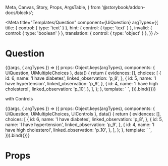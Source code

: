   Meta, Canvas, Story, Props, ArgsTable,
} from '@storybook/addon-docs/blocks';

<Meta
  title="Templates/Question"
  component={UiQuestion}
  argTypes={{
    title: { control: { type: 'text' } },
    hint: { control: { type: 'text' } },
    invalid: { control: { type: 'boolean' } },
    translation: { control: { type: 'object' } },
  }}
/>

# Question

<Canvas>
  <Story
    name="Common"
    args={{
      title: 'What is your superpower?',
      hint: 'Select one answer.',
      invalid: true,
      translation: {
        info: 'What does it mean?',
        why: 'Why am I being asked this?',
        issue: 'Report an issues with this UiQuestion',
      },
      options: {
        info: true,
        why: true,
        issue: true,
      },
    }}
  >
    {((args, { argTypes }) => ({
      props: Object.keys(argTypes),
      components: { UiQuestion, UiMultipleChoices },
      data() {
        return {
          evidences: [],
          choices: [
            {
              id: 6,
              name: 'I have diabetes',
              linked_observation: 'p_8',
            },
            {
              id: 5,
              name: 'I have hypertension',
              linked_observation: 'p_9',
            },
            {
              id: 4,
              name: 'I have high cholesterol',
              linked_observation: 'p_10',
            },
          ],
        };
      },
      template: `<UiQuestion
        :title="title"
        :hint="hint"
        :invalid="invalid"
        :translation="translation"
        :options="options"
        style="max-width: 780px; min-height: 465px"
      >
        <UiMultipleChoices
          v-model="evidences"
          :choices="choices"
        />
      </UiQuestion>`,
    })).bind({})}
  </Story>
</Canvas>

with Controls

<Canvas>
  <Story
    name="[example] with Controls"
    args={{
      title: 'What is your superpower?',
      hint: 'Select one answer.',
      invalid: true,
      translation: {
        info: 'What does it mean?',
        why: 'Why am I being asked this?',
        issue: 'Report an issues with this UiQuestion',
      },
      options: {
        info: true,
        why: true,
        issue: true,
      },
    }}
  >
    {((args, { argTypes }) => ({
      props: Object.keys(argTypes),
      components: { UiQuestion, UiMultipleChoices, UiControls },
      data() {
        return {
          evidences: [],
          choices: [
            {
              id: 6,
              name: 'I have diabetes',
              linked_observation: 'p_8',
            },
            {
              id: 5,
              name: 'I have hypertension',
              linked_observation: 'p_9',
            },
            {
              id: 4,
              name: 'I have high cholesterol',
              linked_observation: 'p_10',
            },
          ],
        };
      },
      template: `<UiControls style="max-width: 780px; min-height: 540px">
        <UiQuestion
          :title="title"
          :hint="hint"
          :invalid="invalid"
          :translation="translation"
          :options="options"
          style="flex: 1"
        >
          <UiMultipleChoices
            v-model="evidences"
            :choices="choices"
          />
        </UiQuestion>
      </UiControls>`,
    })).bind({})}
  </Story>
</Canvas>

# Props

<Props of={UiQuestion} />
